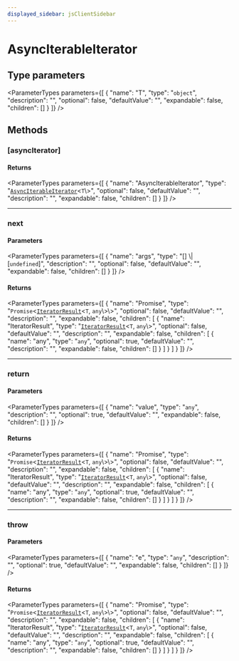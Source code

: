```yaml
---
displayed_sidebar: jsClientSidebar
---
```



# AsyncIterableIterator

## Type parameters

<ParameterTypes parameters={[
  {
    "name": "T",
    "type": "`object`",
    "description": "",
    "optional": false,
    "defaultValue": "",
    "expandable": false,
    "children": []
  }
]} />

## Methods

### [asyncIterator]

#### Returns

<ParameterTypes parameters={[
  {
    "name": "AsyncIterableIterator",
    "type": "[`AsyncIterableIterator`](internal.AsyncIterableIterator.mdx)<`T`\\>",
    "optional": false,
    "defaultValue": "",
    "description": "",
    "expandable": false,
    "children": []
  }
]} />

___

### next

#### Parameters

<ParameterTypes parameters={[
  {
    "name": "args",
    "type": "[] \\| [`undefined`]",
    "description": "",
    "optional": false,
    "defaultValue": "",
    "expandable": false,
    "children": []
  }
]} />

#### Returns

<ParameterTypes parameters={[
  {
    "name": "Promise",
    "type": "`Promise`<[`IteratorResult`](../../modules/internal.mdx#iteratorresult)<`T`, `any`\\>\\>",
    "optional": false,
    "defaultValue": "",
    "description": "",
    "expandable": false,
    "children": [
      {
        "name": "IteratorResult",
        "type": "[`IteratorResult`](../../modules/internal.mdx#iteratorresult)<`T`, `any`\\>",
        "optional": false,
        "defaultValue": "",
        "description": "",
        "expandable": false,
        "children": [
          {
            "name": "any",
            "type": "`any`",
            "optional": true,
            "defaultValue": "",
            "description": "",
            "expandable": false,
            "children": []
          }
        ]
      }
    ]
  }
]} />

___

### return

#### Parameters

<ParameterTypes parameters={[
  {
    "name": "value",
    "type": "`any`",
    "description": "",
    "optional": true,
    "defaultValue": "",
    "expandable": false,
    "children": []
  }
]} />

#### Returns

<ParameterTypes parameters={[
  {
    "name": "Promise",
    "type": "`Promise`<[`IteratorResult`](../../modules/internal.mdx#iteratorresult)<`T`, `any`\\>\\>",
    "optional": false,
    "defaultValue": "",
    "description": "",
    "expandable": false,
    "children": [
      {
        "name": "IteratorResult",
        "type": "[`IteratorResult`](../../modules/internal.mdx#iteratorresult)<`T`, `any`\\>",
        "optional": false,
        "defaultValue": "",
        "description": "",
        "expandable": false,
        "children": [
          {
            "name": "any",
            "type": "`any`",
            "optional": true,
            "defaultValue": "",
            "description": "",
            "expandable": false,
            "children": []
          }
        ]
      }
    ]
  }
]} />

___

### throw

#### Parameters

<ParameterTypes parameters={[
  {
    "name": "e",
    "type": "`any`",
    "description": "",
    "optional": true,
    "defaultValue": "",
    "expandable": false,
    "children": []
  }
]} />

#### Returns

<ParameterTypes parameters={[
  {
    "name": "Promise",
    "type": "`Promise`<[`IteratorResult`](../../modules/internal.mdx#iteratorresult)<`T`, `any`\\>\\>",
    "optional": false,
    "defaultValue": "",
    "description": "",
    "expandable": false,
    "children": [
      {
        "name": "IteratorResult",
        "type": "[`IteratorResult`](../../modules/internal.mdx#iteratorresult)<`T`, `any`\\>",
        "optional": false,
        "defaultValue": "",
        "description": "",
        "expandable": false,
        "children": [
          {
            "name": "any",
            "type": "`any`",
            "optional": true,
            "defaultValue": "",
            "description": "",
            "expandable": false,
            "children": []
          }
        ]
      }
    ]
  }
]} />
